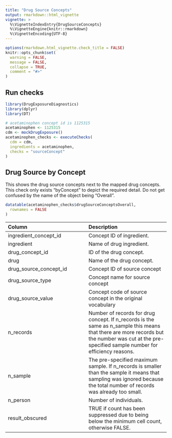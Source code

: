 ```yaml
---
title: "Drug Source Concepts"
output: rmarkdown::html_vignette
vignette: >
  %\VignetteIndexEntry{DrugSourceConcepts}
  %\VignetteEngine{knitr::rmarkdown}
  %\VignetteEncoding{UTF-8}
---
```


```r
options(rmarkdown.html_vignette.check_title = FALSE)
knitr::opts_chunk$set(
  warning = FALSE,
  message = FALSE,
  collapse = TRUE,
  comment = "#>"
)
```

## Run checks 
```r
library(DrugExposureDiagnostics)
library(dplyr)
library(DT)

# acetaminophen concept id is 1125315
acetaminophen <- 1125315
cdm <- mockDrugExposure()
acetaminophen_checks <- executeChecks(
  cdm = cdm,
  ingredients = acetaminophen,
  checks = "sourceConcept"
)
```

## Drug Source by Concept
This shows the drug source concepts next to the mapped drug concepts. This check only exists "byConcept" to depict the required detail. Do not get confused by the name of the object being "Overall". 

```r
datatable(acetaminophen_checks$drugSourceConceptsOverall,
  rownames = FALSE
)
```

| Column  | Description |
:------------- | :------------- |
ingredient_concept_id | Concept ID of ingredient. |
ingredient  | Name of drug ingredient. |
drug_concept_id  | ID of the drug concept. |
drug  | Name of the drug concept. |
drug_source_concept_id  | Concept ID of source concept |  
drug_source_type | Concept name for source concept |     
drug_source_value | Concept code of source concept in the original vocabulary |   
n_records | Number of records for drug concept. If n_records is the same as n_sample this means that there are more records but the number was cut at the pre-specified sample number for efficiency reasons. |
n_sample | The pre-specified maximum sample. If n_records is smaller than the sample it means that sampling was ignored because the total number of records was already too small. |
n_person | Number of individuals. |
result_obscured | TRUE if count has been suppressed due to being below the minimum cell count, otherwise FALSE. |
